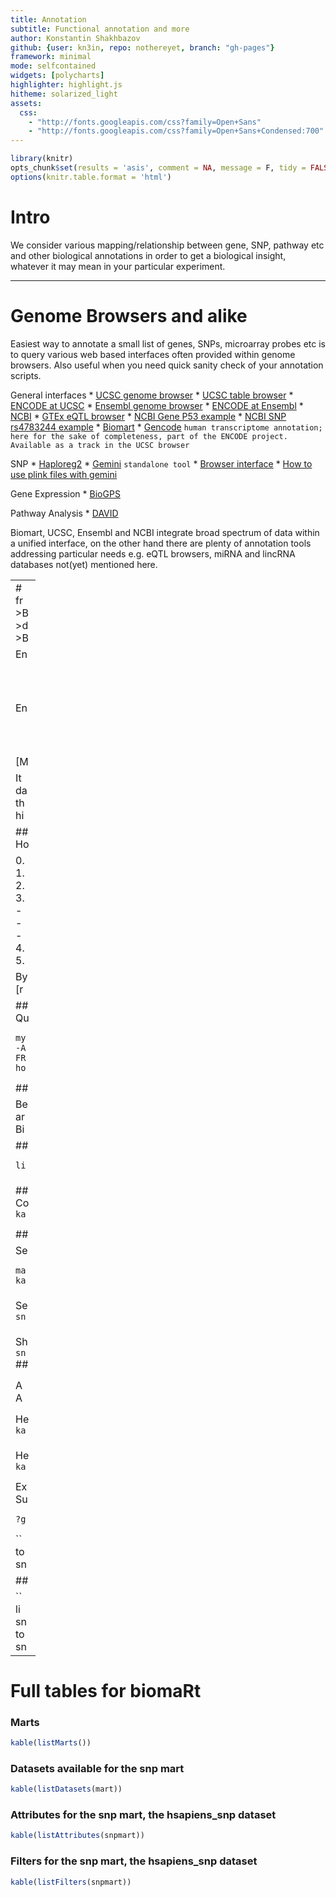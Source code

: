 ```yaml
---
title: Annotation
subtitle: Functional annotation and more 
author: Konstantin Shakhbazov
github: {user: kn3in, repo: nothereyet, branch: "gh-pages"}
framework: minimal
mode: selfcontained
widgets: [polycharts]
highlighter: highlight.js
hitheme: solarized_light
assets:
  css: 
    - "http://fonts.googleapis.com/css?family=Open+Sans"
    - "http://fonts.googleapis.com/css?family=Open+Sans+Condensed:700"
---
```


```r
library(knitr)
opts_chunk$set(results = 'asis', comment = NA, message = F, tidy = FALSE)
options(knitr.table.format = 'html')
```

# Intro
We consider various mapping/relationship between gene, SNP, pathway etc and other biological annotations in order to get a biological insight, whatever it may mean in your particular experiment.

- - -

# Genome Browsers and alike
Easiest way to annotate a small list of genes, SNPs, microarray probes etc is to query various web
based interfaces often provided within genome browsers. Also useful when you need quick sanity check of your annotation scripts.

General interfaces
* [UCSC genome browser][]
    * [UCSC table browser][]
    * [ENCODE at UCSC][]
* [Ensembl genome browser](http://www.ensembl.org/Homo_sapiens/Info/Index)
    * [ENCODE at Ensembl][]
* [NCBI](http://www.ncbi.nlm.nih.gov/)
    * [GTEx eQTL browser](http://www.ncbi.nlm.nih.gov/gtex/GTEX2/gtex.cgi)
    * [NCBI Gene P53 example](http://www.ncbi.nlm.nih.gov/gene/7157)
    * [NCBI SNP rs4783244 example][]
* [Biomart][]
* [Gencode][] `human transcriptome annotation; here for the sake of completeness, part of the ENCODE project. Available as a track in the UCSC browser`

[UCSC genome browser]: http://genome.ucsc.edu/cgi-bin/hgGateway
[UCSC table browser]: http://genome.ucsc.edu/cgi-bin/hgTables?command=start
[ENCODE at UCSC]: http://genome.ucsc.edu/ENCODE/
[ENCODE at Ensembl]: http://www.ensembl.org/info/website/tutorials/encode.html
[Gencode]: http://www.gencodegenes.org/
[NCBI SNP rs4783244 example]: http://www.ncbi.nlm.nih.gov/projects/SNP/snp_ref.cgi?rs=4783244
[Gemini]: http://gemini.readthedocs.org/en/latest/index.html
[Browser interface]: http://gemini.readthedocs.org/en/latest/content/browser.html
[Biomart]: http://biomart.org/

SNP
* [Haploreg2](http://www.broadinstitute.org/mammals/haploreg/haploreg.php)
* [Gemini][] `standalone tool`
    * [Browser interface][]
    * [How to use plink files with gemini][]

[How to use plink files with gemini]: http://gemini.readthedocs.org/en/latest/content/faq.html#how-can-i-use-plink-files-with-gemini

Gene Expression
* [BioGPS](http://biogps.org/ "Tissue specific expression")

Pathway Analysis
* [DAVID](http://david.abcc.ncifcrf.gov/ "aka Dreaded pathway analysis")

Biomart, UCSC, Ensembl and NCBI integrate broad spectrum of data within a unified interface, on the other hand there are plenty of annotation tools addressing particular needs e.g. eQTL browsers, miRNA and lincRNA databases not(yet) mentioned here.

- - -
# Biomart
from [www.biomart.org](http://www.biomart.org)
>BioMart is a freely available, open source, federated database system that provides unified access to disparate, geographically distributed
>data sources. It is designed to be data agnostic and platform independent, such that existing databases can easily be incorporated into the
>BioMart framework.

Ensembl is one of the databases available through Biomart. There are numerous APIs to access Ensembl programmatically. We're going to use R/Bioconductor interface which unlike other APIs allows access entire Biomart.

Ensembl/Biomart APIs:
* web interface [Mart view][]
* R/Bioconductor [biomaRt](http://www.bioconductor.org/packages/release/bioc/html/biomaRt.html)
* python: [Pycogent](http://pycogent.org/cookbook/accessing_databases.html#ensembl) `does much more than just querying Ensembl, please look through the documentation`
* ruby: [ruby-ensembl-api](https://github.com/jandot/ruby-ensembl-api)
* perl: [Perl API](http://www.ensembl.org/info/docs/api/index.html)
* language agnostic beta [REST API](http://beta.rest.ensemblgenomes.org/documentation/user_guide)

[Mart view]: http://www.ensembl.org/biomart/martview/

It is instructive to retrieve some
data using the `highest` level web-interface and the `lowest` MySQL level to see that after all
there is no magic. The rest of APIs provide nice in-between level in your preferred language which
hides all particularities of db schema but allows you to deal with the annotation programmatically.

#### Web interface a.k.a. build a query by selecting drop-down menus.
Hopefully this is self explanatory:

0. Go to  [Mart view][]
1. CHOOSE DATABASE: Ensembl Variation 73
2. CHOOSE DATASET: Homo Sapience Short Variation
3. Filters: GENERAL VARIATION FILTERS: Filter by Variation Name: 
 - rs7775397
 - rs4783244
 - rs6450176
4. Attributes: SEQUENCE VARIATION: Variation Name, Minor allele (ALL), 1000 genomes global MAF (ALL)
5. Results

By the same token one can build a query via Biomart:
[result](http://central.biomart.org/martwizard/#!/Genome?mart=Ensembl+72+Short+Variations+\(SNPs+and+indels\)&datasets=hsapiens_snp&step=4&variation_source=dbSNP&snp_filter=rs7775397%2Crs4783244%2Crs6450176&attributes=refsnp_id%2Cchrom_start%2Cchr_name%2Cminor_allele%2Cminor_allele_freq)


#### Direct MySQL query
Query MySQL backend (not recommended, plus no sequence retrieval; schema available [here](http://www.ensembl.org/info/docs/api/index.html))

```r
mysql --host=ensembldb.ensembl.org -P 3306  --user=anonymous \
-A -e "SELECT v.name, v.minor_allele, v.minor_allele_freq \
FROM variation v WHERE v.name IN ('rs7775397', 'rs4783244', 'rs6450176');" \
homo_sapiens_variation_73_37
```

#### Note

Before we go into discovering lots of goodies in the [Bioconductor](http://www.bioconductor.org) project. Bioconductor [conference and tutorial](http://www.bioconductor.org/help/events/) materials
are available [here](http://www.bioconductor.org/help/course-materials/). Each package in the project has a vignette which is worth checking.
Bioconductor also have workflows section describing particular usage of the project e.g. [Using bioconductor for annotation.](http://www.bioconductor.org/help/workflows/annotation/annotation/)

#### biomaRt

```r
library(biomaRt)
```

### Available marts
Contrast ensembl versions available through web/MySQL interfaces and biomaRt.
```r
kable(head(listMarts()))
```

### Available datasets

Select `snp` mart and see which datasets are available for the mart.

```r
mart <- useMart("snp")
kable(head(listDatasets(mart)))
```

Select dataset with human snps `hsapiens_snp`.
```r
snpmart <- useDataset("hsapiens_snp", mart = mart)
```

Shortcut in case you know which mart and dataset you are after:
```r
snpmart <- useMart("snp", dataset = "hsapiens_snp")
```
### Attributes and Filters

A dataset queried on a set of fields: `Attributes` i.e. the desired output.
A query narrowed based on a set of fields: `Filters`.

Here are `Attributes` for the hsapiens_snp dataset of the snp mart.
```r
kable(head(listAttributes(snpmart)))
```

Here are the `Filters`
```r
kable(head(listFilters(snpmart)))
```

Example query:
Suppose we have a list of rs SNP ids (`Filter`, we want only data for those rs ids) and would like to figure out where those SNPs located, their minor alleles and MAFs (`Attributes`, we need only those fields returned from biomart). The `getBM` is the main function to query Biomart. We have already seen first four arguments: `attributes`, `filters`, `value` (of the filters) and `mart`.

```r
?getBM
```

```r
top_ids <- c("rs7775397", "rs4783244", "rs6450176")
snp_pos <- getBM(attributes = c("refsnp_id", "chr_name", "chrom_start",
                                 "minor_allele", "minor_allele_freq"),
                    filters = c("snp_filter"),
                      value = top_ids,
                       mart = snpmart)
kable(snp_pos)
```

#### All together

```r
library(biomaRt)
snpmart <- useMart("snp", dataset = "hsapiens_snp")
top_ids <- c("rs7775397", "rs4783244", "rs6450176")
snp_pos <- getBM(attributes = c("refsnp_id", "chr_name", "chrom_start",
                                 "minor_allele", "minor_allele_freq"),
                    filters = c("snp_filter"),
                      value = top_ids,
                       mart = snpmart)
```

- - -
# Full tables for biomaRt

### Marts
```r
kable(listMarts())
```
### Datasets available for the snp mart
```r
kable(listDatasets(mart))
```
### Attributes for the snp mart, the hsapiens_snp dataset
```r
kable(listAttributes(snpmart))
```
### Filters for the snp mart, the hsapiens_snp dataset
```r
kable(listFilters(snpmart))
```









